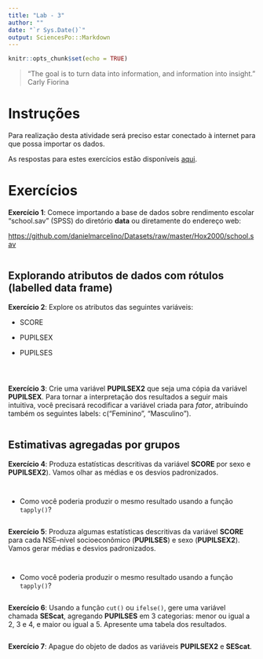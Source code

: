 ```yaml
---
title: "Lab - 3"
author: ""
date: "`r Sys.Date()`"
output: SciencesPo:::Markdown
---
```



```r
knitr::opts_chunk$set(echo = TRUE)
```

  > "The goal is to turn data into information, and information into insight."
<br> Carly Fiorina


# Instruções 
<div id="boxedtext">
Para realização desta atividade será preciso estar conectado à internet para que possa importar os dados.

As respostas para estes exercícios estão disponíveis [aqui](http://danielmarcelino.github.io/resources/analytics/Portuguese/Lab-3-Solução.html).
</div>

# Exercícios

<div id="exercise">
**Exercício 1**: 
Comece importando a base de dados sobre rendimento escolar "school.sav" (SPSS) do diretório **data** ou diretamente do endereço web:

<https://github.com/danielmarcelino/Datasets/raw/master/Hox2000/school.sav>

</div>

```r

```

## Explorando atributos de dados com rótulos (labelled data frame)

<div id="exercise">
**Exercício 2**: Explore os atributos das seguintes variáveis:

- SCORE

- PUPILSEX

- PUPILSES

</div>

```r

```


```r

```


```r

```


<div id="exercise">
**Exercício 3**: Crie uma variável **PUPILSEX2** que seja uma cópia da variável **PUPILSEX**. Para tornar a interpretação dos resultados a seguir mais intuitiva, você precisará recodificar a variável criada para *fator*, atribuíndo também os seguintes labels: c("Feminino", "Masculino"). 
</div>

```r

```


## Estimativas agregadas por grupos

<div id="exercise">
**Exercício 4**: Produza estatísticas descritivas da variável **SCORE** por sexo e **PUPILSEX2**). Vamos olhar as médias e os desvios padronizados.
</div>

```r

```


```r

```


- Como você poderia produzir o mesmo resultado usando a função `tapply()`?

```r

```



<div id="exercise">
**Exercício 5**: Produza algumas estatísticas descritivas da variável **SCORE** para cada NSE--nível socioeconômico (**PUPILSES**) e sexo (**PUPILSEX2**). Vamos gerar médias e desvios padronizados.
</div>


```r

```


```r

```


- Como você poderia produzir o mesmo resultado usando a função `tapply()`?

```r

```



<div id="exercise">
**Exercício 6**: Usando a função `cut()` ou `ifelse()`, gere uma variável chamada **SEScat**, agregando **PUPILSES** em 3 categorias: menor ou igual a 2, 3 e 4, e maior ou igual a 5. 
Apresente uma tabela dos resultados.
</div>

```r

```


<div id="exercise">
**Exercício 7**: Apague do objeto de dados as variáveis **PUPILSEX2** e **SEScat**.
</div>

```r

```



